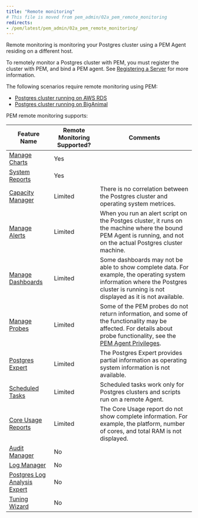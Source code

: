 ```yaml
---
title: "Remote monitoring"
# This file is moved from pem_admin/02a_pem_remote_monitoring
redirects:
- /pem/latest/pem_admin/02a_pem_remote_monitoring/
---
```


Remote monitoring is monitoring your Postgres cluster using a PEM Agent residing on a different host.

To remotely monitor a Postgres cluster with PEM, you must register the cluster with PEM, and bind a PEM agent. See [Registering a Server](../registering_database_server) for more information.

The following scenarios require remote monitoring using PEM:

- [Postgres cluster running on AWS RDS](/pem/latest/registering_database_server/#registering-postgres-clusters-on-aws)
- [Postgres cluster running on BigAnimal](../../../biganimal/latest/using_cluster/05_monitoring_and_logging/)

PEM remote monitoring supports:

| Feature Name                                                                                                                      | Remote Monitoring Supported? | Comments                                                                                                                                                                                                                        |
| --------------------------------------------------------------------------------------------------------------------------------- | ---------------------------- | ------------------------------------------------------------------------------------------------------------------------------------------------------------------------------------------------------------------------------- |
| [Manage Charts](charts/)                            | Yes                          |                                                                                                                                                                                                                                 |
| [System Reports](../reports/#system-configuration-report)                                                         | Yes                          |                                                                                                                                                                                                                                 |
| [Capacity Manager](capacity_manager/)                                                                           | Limited                      | There is no correlation between the Postgres cluster and operating system metrices.                                                                                                                                             |
| [Manage Alerts](alerts/)                                               | Limited                      | When you run an alert script on the Postges cluster, it runs on the machine where the bound PEM Agent is running, and not on the actual Postgres cluster machine.                                                               |
| [Manage Dashboards](dashboards/)   | Limited                      | Some dashboards may not be able to show complete data. For example, the operating system information where the Postgres cluster is running is not displayed as it is not available.                                             |
| [Manage Probes](probes/)                                                 | Limited                      | Some of the PEM probes do not return information, and some of the functionality may be affected. For details about probe functionality, see the [PEM Agent Privileges](../managing_pem_agent/#agent-privileges).   |
| [Postgres Expert](../tuning_performance/postgres_expert/)                                                                            | Limited                      | The Postgres Expert provides partial information as operating system information is not available.                                                                                                                              |
| [Scheduled Tasks](../pem_online_help/04_toc_pem_features/15_pem_scheduled_task_tab/)                                              | Limited                      | Scheduled tasks work only for Postgres clusters and scripts run on a remote Agent.                                                                                                                                              |
| [Core Usage Reports](../reports/#core-usage-report)                                                               | Limited                      | The Core Usage report do not show complete information. For example, the platform, number of cores, and total RAM is not displayed.                                                                                             |
| [Audit Manager](audit_manager/)                                                                                 | No                           |                                                                                                                                                                                                                                 |
| [Log Manager](log_manager/)                                                                                     | No                           |                                                                                                                                                                                                                                 |
| [Postgres Log Analysis Expert](log_manager/#postgres-log-analysis-expert)                                      | No                           |                                                                                                                                                                                                                                 |
| [Tuning Wizard](../tuning_performance/tuning_wizard/)                                                                                | No                           |                                                                                                                                                                                                                                 |